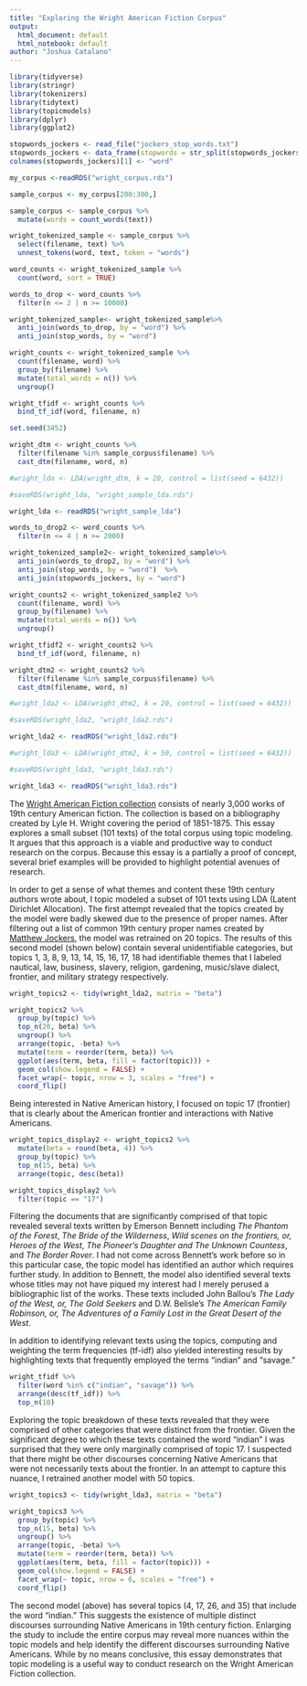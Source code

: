 ```yaml
---
title: "Exploring the Wright American Fiction Corpus"
output:
  html_document: default
  html_notebook: default
author: "Joshua Catalano"
---
```



```r
library(tidyverse)
library(stringr)
library(tokenizers)
library(tidytext)
library(topicmodels)
library(dplyr)
library(ggplot2)
```
```r
stopwords_jockers <- read_file("jockers_stop_words.txt")
stopwords_jockers <- data_frame(stopwords = str_split(stopwords_jockers, ", ")[[1]])
colnames(stopwords_jockers)[1] <- "word"

```
```r

my_corpus <-readRDS("wright_corpus.rds")

sample_corpus <- my_corpus[200:300,]

sample_corpus <- sample_corpus %>% 
  mutate(words = count_words(text)) 

wright_tokenized_sample <- sample_corpus %>% 
  select(filename, text) %>% 
  unnest_tokens(word, text, token = "words")

word_counts <- wright_tokenized_sample %>% 
  count(word, sort = TRUE)

words_to_drop <- word_counts %>% 
  filter(n <= 2 | n >= 10000)

wright_tokenized_sample<- wright_tokenized_sample%>% 
  anti_join(words_to_drop, by = "word") %>% 
  anti_join(stop_words, by = "word")

wright_counts <- wright_tokenized_sample %>% 
  count(filename, word) %>% 
  group_by(filename) %>% 
  mutate(total_words = n()) %>% 
  ungroup()

wright_tfidf <- wright_counts %>% 
  bind_tf_idf(word, filename, n)

set.seed(3452)

wright_dtm <- wright_counts %>% 
  filter(filename %in% sample_corpus$filename) %>% 
  cast_dtm(filename, word, n)

#wright_lda <- LDA(wright_dtm, k = 20, control = list(seed = 6432))

#saveRDS(wright_lda, "wright_sample_lda.rds")

wright_lda <- readRDS("wright_sample_lda")

words_to_drop2 <- word_counts %>% 
  filter(n <= 4 | n >= 2000)

wright_tokenized_sample2<- wright_tokenized_sample%>% 
  anti_join(words_to_drop2, by = "word") %>% 
  anti_join(stop_words, by = "word")  %>%
  anti_join(stopwords_jockers, by = "word")

wright_counts2 <- wright_tokenized_sample2 %>% 
  count(filename, word) %>% 
  group_by(filename) %>% 
  mutate(total_words = n()) %>% 
  ungroup()

wright_tfidf2 <- wright_counts2 %>% 
  bind_tf_idf(word, filename, n)

wright_dtm2 <- wright_counts2 %>% 
  filter(filename %in% sample_corpus$filename) %>% 
  cast_dtm(filename, word, n)

#wright_lda2 <- LDA(wright_dtm2, k = 20, control = list(seed = 6432))

#saveRDS(wright_lda2, "wright_lda2.rds")

wright_lda2 <- readRDS("wright_lda2.rds")

#wright_lda3 <- LDA(wright_dtm2, k = 50, control = list(seed = 6432))

#saveRDS(wright_lda3, "wright_lda3.rds")

wright_lda3 <- readRDS("wright_lda3.rds")
``` 

The [Wright American Fiction collection](http://webapp1.dlib.indiana.edu/TEIgeneral/welcome.do?brand=wright) consists of nearly 3,000 works of 19th century American fiction. The collection is based on a bibliography created by Lyle H. Wright covering the period of 1851-1875. This essay explores a small subset (101 texts) of the total corpus using topic modeling. It argues that this approach is a viable and productive way to conduct research on the corpus.  Because this essay is a partially a proof of concept, several brief examples will be provided to highlight potential avenues of research.

In order to get a sense of what themes and content these 19th century authors wrote about, I topic modeled a subset of 101 texts using LDA (Latent Dirichlet Allocation). The first attempt revealed that the topics created by the model were badly skewed due to the presence of proper names. After filtering out a list of common 19th century proper names created by [Matthew Jockers](http://www.matthewjockers.net/macroanalysisbook/expanded-stopwords-list/), the model was retrained on 20 topics. The results of this second model (shown below) contain several unidentifiable categories, but topics 1, 3, 8, 9, 13, 14, 15, 16, 17, 18 had identifiable themes that I labeled nautical, law, business, slavery, religion, gardening, music/slave dialect, frontier, and military strategy respectively. 

```r

wright_topics2 <- tidy(wright_lda2, matrix = "beta")

wright_topics2 %>%
  group_by(topic) %>%
  top_n(20, beta) %>%
  ungroup() %>%
  arrange(topic, -beta) %>% 
  mutate(term = reorder(term, beta)) %>%
  ggplot(aes(term, beta, fill = factor(topic))) +
  geom_col(show.legend = FALSE) +
  facet_wrap(~ topic, nrow = 3, scales = "free") +
  coord_flip()
```

Being interested in Native American history, I focused on topic 17 (frontier) that is clearly about the American frontier and interactions with Native Americans. 

```r

wright_topics_display2 <- wright_topics2 %>% 
  mutate(beta = round(beta, 4)) %>% 
  group_by(topic) %>% 
  top_n(15, beta) %>% 
  arrange(topic, desc(beta)) 

wright_topics_display2 %>% 
  filter(topic == "17") 
```

Filtering the documents that are significantly comprised of that topic revealed several texts written by Emerson Bennett including *The Phantom of the Forest*, *The Bride of the Wilderness*, *Wild scenes on the frontiers, or, Heroes of the West*, *The Pioneer's Daughter and The Unknown Countess*, and *The Border Rover*. I had not come across Bennett’s work before so in this particular case, the topic model has identified an author which requires further study. In addition to Bennett, the model also identified several texts whose titles may not have piqued my interest had I merely perused a bibliographic list of the works. These texts included John Ballou’s *The Lady of the West, or, The Gold Seekers* and D.W. Belisle’s *The American Family Robinson, or, The Adventures of a Family Lost in the Great Desert of the West*.  

In addition to identifying relevant texts using the topics, computing and weighting the term frequencies (tf-idf) also yielded interesting results by highlighting texts that frequently employed the terms “indian” and “savage.”

```r
wright_tfidf %>% 
  filter(word %in% c("indian", "savage")) %>% 
  arrange(desc(tf_idf)) %>%
  top_n(10)
```

Exploring the topic breakdown of these texts revealed that they were comprised of other categories that were distinct from the frontier. Given the significant degree to which these texts contained the word “indian” I was surprised that they were only marginally comprised of topic 17. I suspected that there might be other discourses concerning Native Americans that were not necessarily texts about the frontier. In an attempt to capture this nuance, I retrained another model with 50 topics. 

```r
wright_topics3 <- tidy(wright_lda3, matrix = "beta")

wright_topics3 %>%
  group_by(topic) %>%
  top_n(15, beta) %>%
  ungroup() %>%
  arrange(topic, -beta) %>% 
  mutate(term = reorder(term, beta)) %>%
  ggplot(aes(term, beta, fill = factor(topic))) +
  geom_col(show.legend = FALSE) +
  facet_wrap(~ topic, nrow = 6, scales = "free") +
  coord_flip()
```

The second model (above) has several topics (4, 17, 26, and 35) that include the word “indian.” This suggests the existence of multiple distinct discourses surrounding Native Americans in 19th century fiction. Enlarging the study to include the entire corpus may reveal more nuances within the topic models and help identify the different discourses surrounding Native Americans. While by no means conclusive, this essay demonstrates that topic modeling is a useful way to conduct research on the Wright American Fiction collection. 

